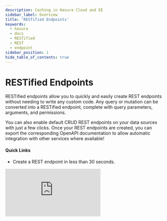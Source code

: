 ```yaml
---
description: Caching in Hasura Cloud and EE
sidebar_label: Overview
title: 'RESTified Endpoints'
keywords:
  - hasura
  - docs
  - RESTified
  - REST
  - endpoint
sidebar_position: 1
hide_table_of_contents: true
---
```



# <REST /> RESTified Endpoints

<div className="overview-header">
  <div className="overview-text">
    <p>
      RESTified endpoints allow you to quickly and easily create REST endpoints without needing to write any custom
      code. Any query or mutation can be converted into a RESTified endpoint, complete with query parameters, arguments,
      and permissions.
    </p>
    <p>
      You can also enable default CRUD REST endpoints on your data sources with just a few clicks. Once your
      REST endpoints are created, you can export the corresponding OpenAPI documentation to allow automatic
      integration with other services where available!
    </p>
    <h4>Quick Links</h4>
    <ul>
      <li>
        <VersionedLink to="/restified/quickstart/">Create a REST endpoint in less than 30 seconds.</VersionedLink>
      </li>
    </ul>
  </div>
  <iframe
    src="https://www.youtube.com/embed/ZdrJMntMN2E"
    frameBorder="0"
    allow="accelerometer; autoplay; encrypted-media; gyroscope; picture-in-picture"
    allowFullScreen
  />
</div>

## Using RESTified Endpoints

<div className="overview-gallery">
  <VersionedLink to="/restified/restified-config#configuration-options">
    <div className="card">
      <h3>Configuration Options</h3>
      <p>Check out the available configuration options for RESTified endpoints.</p>
    </div>
  </VersionedLink>
  <VersionedLink to="/restified/restified-config#queries">
    <div className="card">
      <h3>Queries</h3>
      <p>Configure your queries as RESTified endpoints.</p>
    </div>
  </VersionedLink>
  <VersionedLink to="/restified/restified-config#mutations">
    <div className="card">
      <h3>Mutations</h3>
      <p>Configure your mutations as RESTified endpoints.</p>
    </div>
  </VersionedLink>
</div>
